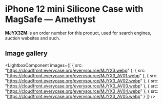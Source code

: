 
# iPhone 12 mini Silicone Case with MagSafe — Amethyst

<Callout type='info' emoji='👉🏻'>**MJYX3ZM** is an order number for this product, used for search engines, auction websites and such.</Callout>

## Image gallery

<LightboxComponent
    images={[
      {
        src: "https://cloudfront.everycase.org/everysource/MJYX3.webp"
      },
      {
        src: "https://cloudfront.everycase.org/everysource/MJYX3_AV01.webp"
      },
      {
        src: "https://cloudfront.everycase.org/everysource/MJYX3_AV02.webp"
      },
      {
        src: "https://cloudfront.everycase.org/everysource/MJYX3_AV03.webp"
      },
      {
        src: "https://cloudfront.everycase.org/everysource/MJYX3_AV04.webp"
      },
      {
        src: "https://cloudfront.everycase.org/everysource/MJYX3_AV05.webp"
      }
    ]}
  />
